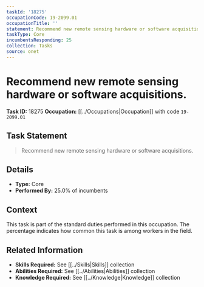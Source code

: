 ```yaml
---
taskId: '18275'
occupationCode: 19-2099.01
occupationTitle: ''
statement: Recommend new remote sensing hardware or software acquisitions.
taskType: Core
incumbentsResponding: 25
collection: Tasks
source: onet
---
```

# Recommend new remote sensing hardware or software acquisitions.

**Task ID:** 18275
**Occupation:** [[../Occupations|Occupation]] with code `19-2099.01`

## Task Statement

> Recommend new remote sensing hardware or software acquisitions.

## Details

- **Type:** Core
- **Performed By:** 25.0% of incumbents

## Context

This task is part of the standard duties performed in this occupation. The percentage indicates how common this task is among workers in the field.

## Related Information

- **Skills Required:** See [[../Skills|Skills]] collection
- **Abilities Required:** See [[../Abilities|Abilities]] collection
- **Knowledge Required:** See [[../Knowledge|Knowledge]] collection
